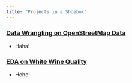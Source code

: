 ```yaml
---
title: "Projects in a Shoebox"
---
```


### [Data Wrangling on OpenStreetMap Data](https://archidemi.github.io/DataWrangling_OpenStreetMap/)

- Haha!

### [EDA on White Wine Quality](https://archidemi.github.io/EDA_WineQuality/whiteWine.html)

- Hehe!